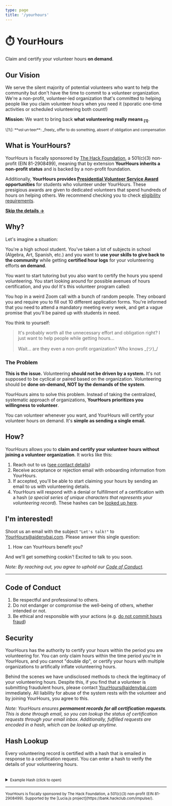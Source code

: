 ```yaml
---
type: page
title: '/yourhours'
---
```



<Head>
  <meta name="og:title" content="YourHours" />
  <meta
    name="og:description"
    content={`Claim and certify your volunteer hours on demand without a volunteer organization. YourHours is made for you.`}
  />
  <link
    rel="icon"
    href="data:image/svg+xml,<svg xmlns=%22http://www.w3.org/2000/svg%22 viewBox=%220 0 100 100%22><text y=%22.9em%22 font-size=%2290%22>⏱️</text></svg>"
  />
  <title>YourHours</title>
</Head>

# ⏱️ YourHours

Claim and certify your volunteer hours **on demand**.

## Our Vision

We serve the silent majority of potential volunteers who want to help the community but don't have the time to commit to a volunteer organization. We're a non-profit, volunteer-led organization that's committed to helping people like you claim volunteer hours when you need it (sporatic one-time activities or scheduled volunteering both count!)

**Mission:** We want to bring back **what volunteering really means <sub>\[1\]</sub>**.

<small>
  \[1\]: **vol·un·teer**: _freely_ offer to do something, absent of obligation and compensation
</small>

## What is YourHours?

YourHours is fiscally sponsored by [The Hack Foundation](https://apps.irs.gov/app/eos/detailsPage?ein=812908499&name=Hack%20Foundation&city=West%20Hollywood&state=CA&countryAbbr=US&dba=&type=CHARITIES,%20DETERMINATIONLETTERS,%20COPYOFRETURNS&orgTags=CHARITIES&orgTags=DETERMINATIONLETTERS&orgTags=COPYOFRETURNS), a 501(c)(3) non-profit (EIN 81-2908499), meaning that by extension **YourHours inherits a non-profit status** and is backed by a non-profit foundation.

Additionally, **YourHours provides [Presidential Volunteer Service Award](https://presidentialserviceawards.gov/) opportunities** for students who volunteer under YourHours. These presigious awards are given to dedicated volunteers that spend hundreds of hours on helping others. We recommend checking you to check [eligibility requirements](https://presidentialserviceawards.gov/eligibility).

[**Skip the details →**](#ix27m-interested)

## Why?

Let's imagine a situation:

You're a high school student. You've taken a lot of subjects in school (Algebra, Art, Spanish, etc.) and you want to **use your skills to give back to the community** while getting **certified hour logs** for your volunteering efforts **on demand**.

You want to start tutoring but you also want to certify the hours you spend volunteering. You start looking around for possible avenues of hours certification, and you do! It's this volunteer program called:

> <GenericName />

You hop in a weird Zoom call with a bunch of random people. They onboard you and require you to fill out 10 different application forms. You're informed that you need to attend a mandatory meeting every week, and get a vague promise that you'll be paired up with students in need.

You think to yourself:

> It's probably worth all the unnecessary effort and obligation right? I just want to help people while getting hours...
>
> Wait... are they even a non-profit organization? Who knows \_(ツ)\_/

### The Problem

**This is the issue.** Volunteering **should not be driven by a system.** It's not supposed to be cyclical or paired based on the organization. Volunteering should be **done on-demand, NOT by the demands of the system**.

YourHours aims to solve this problem. Instead of taking the centralized, systematic approach of organizations, **YourHours prioritizes you willingness to volunteer**.

You can volunteer whenever you want, and YourHours will certify your volunteer hours on demand. It's **simple as sending a single email.**

## How?

YourHours allows you to **claim and certify your volunteer hours without joining a volunteer organization**. It works like this:

1. Reach out to us ([see contact details](#ix27m-interested))
2. Receive acceptance or rejection email with onboarding information from YourHours.
3. If accepted, you'll be able to start claiming your hours by sending an email to us with volunteering details.
4. YourHours will respond with a denial or fulfillment of a certification with a hash (_a special series of unique characters that represents your volunteering record_). These hashes can be [looked up here](#hash-lookup).

## I'm interested!

Shoot us an email with the subject `"Let's talk!"` to [YourHours@aidenybai.com](mailto:YourHours@aidenybai.com). Please answer this single question:

1. How can YourHours benefit you?

And we'll get something cookin'! Excited to talk to you soon.

_Note: By reaching out, you agree to uphold our [Code of Conduct](#code-of-conduct)._

---

## Code of Conduct

1. Be respectful and professional to others.
2. Do not endanger or compromise the well-being of others, whether intended or not.
3. Be ethical and responsible with your actions (e.g. [do not commit hours fraud](#security))

## Security

YourHours has the authority to certify your hours within the period you are volunteering for. You can only claim hours within the time period you're in YourHours, and you cannot "double dip", or certify your hours with multiple organizations to artifically inflate volunteering hours.

Behind the scenes we have undisclosed methods to check the legitimacy of your volunteering hours. Despite this, if you find that a volunteer is submitting fraudulent hours, please contact [YourHours@aidenybai.com](mailto:YourHours@aidenybai.com) immediately. All liability for abuse of the system rests with the volunteer and by joining YourHours, you agree to this.

_Note: YourHours ensures **permament records for all certification requests**. This is done through email, so you can lookup the status of certification requests through your email inbox. Additionally, fulfilled requests are encoded in a hash, which can be looked up anytime._

## Hash Lookup

Every volunteering record is certified with a hash that is emailed in response to a certification request. You can enter a hash to verify the details of your volunteering hours.

<Hash />

<br />

<details>
  <summary>
    <small>Example Hash (click to open)</small>
  </summary>
  <code>eyJuYW1lIjoiQWlkZW4gQmFpIiwiaG91cnMiOiIxMCIsInRpbWUiOjE2NDA2NzQxOTIxOTd9</code>
</details>

---

<small>
  YourHours is fiscally sponsored by The Hack Foundation, a 501(c)(3) non-profit (EIN 81-2908499).
  Supported by the [Lucia.js project](https://bank.hackclub.com/impulse/).
</small>
